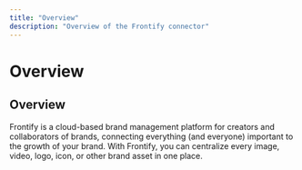 ```yaml
---
title: "Overview"
description: "Overview of the Frontify connector"
---
```


# Overview

## Overview

Frontify is a cloud-based brand management platform for creators and collaborators of brands, connecting everything (and everyone) important to the growth of your brand. With Frontify, you can centralize every image, video, logo, icon, or other brand asset in one place.
